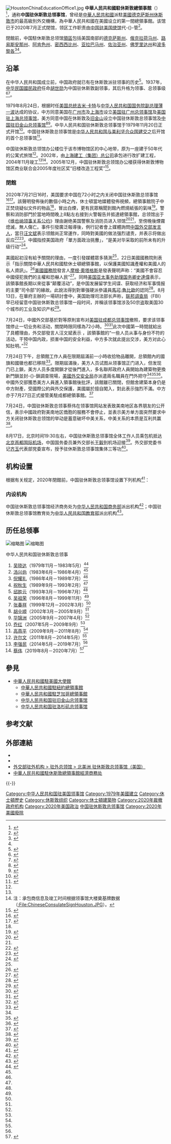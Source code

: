 {{noteTA
|T=zh-hans:中国驻休斯敦总领事馆;zh-hk:中國駐侯斯頓總領事館;zh-tw:中國駐休士頓總領事館;
|G1=USState
|G2=IT
|1=zh-hans:休斯敦;zh-hk:侯斯頓;zh-tw:休士頓;
|2=zh-tw:馬可·魯比歐;zh-cn:马尔科·卢比奥;zh-hk:馬可·魯比奧;
|3=zh-hans:视频;zh-hk:視像;zh-tw:影片;
|4=zh-hans:安全局; zh-hant:安全局;
}}
{{UTC-6}}
{{Infobox diplomatic mission
|name=中華人民共和國駐休斯敦總領事館
| native_name         = {{lang|en|Consulate-General of the People's Republic of China in Houston}}
| logo = [[File:National_Emblem_of_the_People's_Republic_of_China_(2).svg|120px]]
| image = ChineseconsulateHoustonTX.jpg
| caption = 原中国驻休斯敦总领事馆馆舍（攝於2015年）
| open = {{Start date|1979|11|20}}
| close = {{End date|2020|07|24}}
|location={{USA}}[[德克萨斯州|德克萨斯州]][[休斯敦市|休斯敦市]]
| jurisdiction = [[德克萨斯州|德克萨斯州]]、{{wrap}}[[俄克拉荷马州|俄克拉荷马州]]、{{wrap}}[[路易斯安那州|路易斯安那州]]、{{wrap}}[[阿肯色州|阿肯色州]]、{{wrap}}[[密西西比州|密西西比州]]、{{wrap}}[[亚拉巴马州|亚拉巴马州]]、{{wrap}}[[佐治亚州|佐治亚州]]、{{wrap}}[[佛罗里达州|佛罗里达州]]、{{wrap}}[[波多黎各|波多黎各]]<ref name="报道0723F"/>
|address=3417 Montrose Boulevard<br />Houston, Texas 77006<ref name="外文报道0723D">{{cite web|author1= |script-title=en:Consulate General of China in Houston, United States |url=https://www.embassypages.com/missions/embassy4758/ |website=Embassy Pages |accessdate=2020-07-23 |location= |language=en-US|archive-url=https://web.archive.org/web/https://www.embassypages.com/missions/embassy4758/|archive-date=2020-07-23|dead-url=no}}</ref>
|department={{flagicon|CHN}} [[中国驻美国大使馆|中国驻美国大使馆]]
|consul_general=[[蔡伟_(外交官)|蔡伟]]（末任）
|website=http://houston.china-consulate.gov.cn/chn/
}}
[[File:HoustonChinaEducationOffice1.jpg|thumb]]
'''中華人民共和國駐休斯敦總領事館'''（{{lang-en|Consulate-General in the People's Republic of China in Houston}}）<ref name="报道0723H">{{cite web |author1=中华人民共和国外交部 |script-title=驻休斯敦总领事馆（美国） CONSULATE-GENERAL OF THE PEOPLE'S REPUBLIC OF CHINA IN HOUSTON |url=https://www.fmprc.gov.cn/web/zwjg_674741/zwzlg_674757/xybf_674765/t3429.shtml |website=中华人民共和国外交部 |accessdate=2020-07-23 |location= |language=cn |archive-url=https://web.archive.org/web/20190902033337/https://www.fmprc.gov.cn/web/zwjg_674741/zwzlg_674757/xybf_674765/t3429.shtml |archive-date=2019-09-02 |dead-url=yes }}</ref>，通称'''中国驻休斯敦总领事馆'''，曾经是[[中華人民共和國|中華人民共和國]]派駐[[美國|美國]][[德克萨斯州|德克萨斯州]][[休斯敦市|休斯敦市]]的最高級別外交機構，為中華人民共和國在美國设立的第一間總領事館。该馆已于2020年7月正式閉馆，领区工作职责由[[中国驻美国使馆|中国驻美国使馆]]代-{}-管<ref>{{Cite web|title=关于中国驻美国使馆代管驻休斯敦总领馆领区工作职责的声明|url=http://www.china-embassy.org/chn/zmgx/t1800765.htm|accessdate=2020-07-25|author=|date=2020-07-24|format=|publisher=|language=|archive-date=2021-09-15|archive-url=https://web.archive.org/web/20210915000412/http://www.china-embassy.org/chn/zmgx/t1800765.htm}}</ref>。

閉館前，中国駐休斯敦总领馆[[領區|領區]]包括美国南部的[[德克萨斯州|德克萨斯州]]、[[俄克拉荷马州|俄克拉荷马州]]、[[路易斯安那州|路易斯安那州]]、[[阿肯色州|阿肯色州]]、[[密西西比州|密西西比州]]、[[亚拉巴马州|亚拉巴马州]]、[[佐治亚州|佐治亚州]]、[[佛罗里达州|佛罗里达州]]和[[波多黎各|波多黎各]]<ref>{{cite web|url=http://www.china-embassy.org/chn/zmzlglj/t84176.htm|title=中国驻美国大使馆、总领馆领区图|publisher=中國駐美國大使館|accessdate=2015-05-03|archive-url=https://web.archive.org/web/20150511004654/http://www.china-embassy.org/chn/zmzlglj/t84176.htm|archive-date=2015-05-11|dead-url=no}}</ref><ref name="报道0723F"/>。

== 沿革 ==
在中华人民共和国成立前，中国政府就已有在休斯敦派驻领事的历史<ref>{{cite news |title=Chinese Consulate Protests Shooting |url=https://www.newspapers.com/image/67357160/?terms=Chinese%2Bconsulate%2Bin%2BHouston |accessdate=2020-07-22 |work={{tsl|en|El Paso Herald-Post||El Paso Herald-Post}} |date=1935-03-29 |archive-url=https://web.archive.org/web/20200722150601/http://www.newspapers.com/image/67357160/?terms=Chinese%2Bconsulate%2Bin%2BHouston |archive-date=2020-07-22 |dead-url=no }}</ref>。1937年，[[中华民国國民政府|中华民国國民政府]]任命[[胡世勋|胡世勋]]为中国驻休斯敦副领事，其后升格为领事、总领事级<ref>{{cite book |title=Official Congressional Directory |date=1937 |page=571 |url=https://books.google.com/books?id=N-KGAAAAMAAJ&pg=PA571 |language=en |archive-url=https://web.archive.org/web/20210626114921/https://books.google.com/books?id=N-KGAAAAMAAJ&pg=PA571 |archive-date=2021-06-26 |dead-url=yes |access-date=2020-07-23 }}</ref><ref name="kmt">{{cite book|title=《中国国民党百年人物全书》|publisher=团结出版社|year=2005}}</ref>。

1979年8月24日，根据时任[[美国总统|美国总统]][[吉米·卡特|吉米·卡特]]与[[中华人民共和国国务院副总理|中华人民共和国国务院副总理]][[薄一波|薄一波]]达成的协议，中方同意美国在[[广州市|广州市]]及[[上海市|上海市]]设立[[美国驻广州总领事馆|美国驻广州总领事馆]]及[[美国驻上海总领事馆|美国驻上海总领事馆]]，美方同意中国在休斯敦及[[旧金山|旧金山]]设立中国驻休斯敦总领事馆及[[中国驻旧金山总领事馆|中国驻旧金山总领事馆]]<ref>{{cite book |title=Digest of United States Practice in International Law |date=1980 |publisher=Office of the Legal Adviser, Department of State |page=382 |url=https://books.google.com/books?id=Y5V0f-p9z1YC&pg=PA382 |language=en |access-date=2020-07-23 |archive-date=2021-06-26 |archive-url=https://web.archive.org/web/20210626114841/https://books.google.com/books?id=Y5V0f-p9z1YC&pg=PA382 |dead-url=no }}</ref><ref name="报道0723F">{{cite web |author1=[[中华人民共和国外交部领事司|外交部领事司（领事保护中心）]] |title=中华人民共和国驻休斯敦总领事馆 |url=http://cs.mfa.gov.cn/gyls/lsgz/ztzl/zglszwjgdq/bmz/t1304462.shtml |website=中国领事服务网 |accessdate=2020-07-23 |location=北京 |language=zh-hans |archive-date=2020-08-08 |archive-url=https://web.archive.org/web/20200808143927/http://cs.mfa.gov.cn/gyls/lsgz/ztzl/zglszwjgdq/bmz/t1304462.shtml }}</ref>。中华人民共和国驻休斯敦总领事馆于1979年11月20日正式开馆<ref>{{cite book |title=Appearances of Leading Chinese Officials During ... |date=1980 |publisher=The Center |page=13 |url=https://books.google.com/books?id=6ke1kZ9U39oC&pg=PA13 |language=en |archive-url=https://web.archive.org/web/20210626114920/https://books.google.com/books?id=6ke1kZ9U39oC&pg=PA13 |archive-date=2021-06-26 |dead-url=yes |access-date=2020-07-23 }}</ref>。中国驻休斯敦总领事馆是[[中美关系|中华人民共和国与美利坚合众国建交]]之后开馆的首个总领事馆<ref>{{cite news |title=US demands China close Houston consulate; Beijing says it will retaliate |url=https://www.scmp.com/news/china/diplomacy/article/3094226/us-demanding-beijing-close-its-houston-consulate-we-will?utm_source=Yahoo&utm_medium=partner&utm_campaign=contentexchange&utm_content=3094226 |accessdate=2020-07-22 |work=[[南華早報|South China Morning Post]] |date=2020-07-22 |language=en |archive-url=https://web.archive.org/web/20200722094217/https://www.scmp.com/news/china/diplomacy/article/3094226/us-demanding-beijing-close-its-houston-consulate-we-will?utm_source=Yahoo&utm_medium=partner&utm_campaign=contentexchange&utm_content=3094226 |archive-date=2020-07-22 |dead-url=no }}</ref>。

中国驻休斯敦总领馆办公楼位于该市博物馆区的中心地带，原为一座建于50年代的公寓式旅馆<ref name="报道0723E"/>。2002年，由[[上海建工|上海建工（集团）总公司]]承包进行改扩建工程，2004年11月竣工<ref name="报道0723E"/><ref>注：承包商信息及竣工时间根据领事馆大楼奠基牌数据（[[:File:ChineseConsulateSignHouston.JPG|:File:ChineseConsulateSignHouston.JPG]]）。</ref>。2005年12月，中国驻休斯敦总领馆办公楼获得休斯敦博物馆区商业联合会2005年度社区奖“旧楼改造工程奖”<ref name="报道0723E">{{cite web|author1=东方网 |title=从旧楼变地标 中国驻休斯敦总领馆办公楼获"改造奖" |url=http://news.eastday.com/eastday/node81844/node81866/node107948/userobject1ai1739855.html |website=东方网新闻 |accessdate=2020-07-23 |location=上海 |language=zh-hans |archive-url=https://web.archive.org/web/http://news.eastday.com/eastday/node81844/node81866/node107948/userobject1ai1739855.html|archive-date=2020-07-23|dead-url=no}}</ref>。

=== 閉館 ===
2020年7月21日16时，美国要求中国在72小时之内关闭中国驻休斯敦总领事馆<ref>{{cite news |title=US gives China 72 hours to shut Houston consulate as spying charges mount |url=https://www.channelnewsasia.com/news/world/us-state-department-china-houston-consulate-closed-protect-12953478 |accessdate=2020-07-23 |work=[[CNA_(news_channel)|CNA]] |date=2020-07-22 |language=en |archive-url=https://web.archive.org/web/20200723175124/https://www.channelnewsasia.com/news/world/us-state-department-china-houston-consulate-closed-protect-12953478 |archive-date=2020-07-23 |dead-url=no }}</ref><ref>{{Cite news|url=https://news.mingpao.com/pns/%E8%A6%81%E8%81%9E/article/20200723/s00001/1595443004268/%E7%BE%8E%E4%BB%A4%E9%97%9C%E4%BC%91%E6%96%AF%E6%95%A6%E7%B8%BD%E9%A0%98%E9%A4%A8-%E4%B8%AD%E5%9C%8B%E8%BD%9F%E8%A0%BB%E6%A9%AB-%E9%A4%A8%E6%96%B9%E5%90%8C%E6%97%A5%E7%96%91%E7%87%92%E6%96%87%E4%BB%B6-%E7%BE%8E%E5%8A%A9%E5%8D%BF-%E6%9B%BE%E6%9C%89%E9%A1%9B%E8%A6%86%E8%A1%8C%E7%82%BA|title=美令關休斯敦總領館 中國轟蠻橫  館方同日疑燒文件  美助卿：曾有顛覆行為|date=2020-07-23|work=明報|accessdate=2020-07-25|archive-date=2020-10-10|archive-url=https://web.archive.org/web/20201010161238/https://news.mingpao.com/pns/%E8%A6%81%E8%81%9E/article/20200723/s00001/1595443004268/%E7%BE%8E%E4%BB%A4%E9%97%9C%E4%BC%91%E6%96%AF%E6%95%A6%E7%B8%BD%E9%A0%98%E9%A4%A8-%E4%B8%AD%E5%9C%8B%E8%BD%9F%E8%A0%BB%E6%A9%AB-%E9%A4%A8%E6%96%B9%E5%90%8C%E6%97%A5%E7%96%91%E7%87%92%E6%96%87%E4%BB%B6-%E7%BE%8E%E5%8A%A9%E5%8D%BF-%E6%9B%BE%E6%9C%89%E9%A1%9B%E8%A6%86%E8%A1%8C%E7%82%BA|dead-url=no}}</ref>。該聲明發佈後的數個小時之內，休士頓當地媒體{{link-en|KPRC-TV|KPRC-TV}}發佈視頻，總領事館院子中正焚烧疑似文件的物品<ref name="auto"/>，冒出白煙，更有民眾稱聞到館內燃燒紙張的氣味<ref>{{Cite web | url=https://china.hket.com/article/2702739/%E4%B8%AD%E5%9C%8B%E4%BC%91%E6%96%AF%E6%95%A6%E9%A0%98%E9%A4%A8%E7%82%BA%E4%BD%95%E7%87%92%E6%96%87%E4%BB%B6%EF%BC%9F%E7%BE%8E%E5%9C%8B%E4%BC%8A%E6%9C%97%E7%A2%8E%E7%B4%99%E6%9B%BE%E3%80%8C%E4%B8%AD%E4%BC%8F%E3%80%8D | title=中國休斯敦領館為何燒文件？美國伊朗碎紙曾「中伏」 | date=2020-07-23 | work=香港經濟日報 | accessdate=2020-07-28 | archive-url=https://web.archive.org/web/20200725155149/https://china.hket.com/article/2702739/%E4%B8%AD%E5%9C%8B%E4%BC%91%E6%96%AF%E6%95%A6%E9%A0%98%E9%A4%A8%E7%82%BA%E4%BD%95%E7%87%92%E6%96%87%E4%BB%B6%EF%BC%9F%E7%BE%8E%E5%9C%8B%E4%BC%8A%E6%9C%97%E7%A2%8E%E7%B4%99%E6%9B%BE%E3%80%8C%E4%B8%AD%E4%BC%8F%E3%80%8D | archive-date=2020-07-25 | dead-url=no }}</ref>。警察和消防部門於當地時間晚上8點左右接到火警報告并抵達總領事館，总领馆出于《[[维也纳领事关系公约|维也纳领事关系公约]]》理由謝绝美国警察及消防员进入领馆<ref>{{cite news |title=US orders China to close Houston consulate amid swirling accusations of espionage, theft |url=https://www.click2houston.com/news/local/2020/07/22/houston-fire-and-police-responding-to-reports-of-documents-being-burned-at-consulate-general-of-china/ |accessdate=2020-07-23 |work=[[KPRC-TV|click2houston]] |date=2020-07-22 |language=en |archive-url=https://web.archive.org/web/20200724142857/https://www.click2houston.com/news/local/2020/07/22/houston-fire-and-police-responding-to-reports-of-documents-being-burned-at-consulate-general-of-china/ |archive-date=2020-07-24 |dead-url=no }}</ref><ref name="auto"/>，至傍晚後煙霧熄滅，無人傷亡。事件引發廣泛報導後，例行記者會上媒體詢問[[中华人民共和国外交部发言人|中国外交部发言人]]，當日[[汪文斌|汪文斌]]表示领館尚正常運作，同時對美國的做法强烈谴责，并表示将做出反应<ref>{{cite news|url=https://www.thepaper.cn/newsDetail_forward_8383443|author1=于潇清|author2=刘栋|title=美要求关闭中国驻休斯顿总领馆，外交部：必作出正当必要反应|publisher=澎湃新闻|date=2020-07-22|access-date=2020-07-23|archive-url=https://web.archive.org/web/20200722142927/https://www.thepaper.cn/newsDetail_forward_8383443|archive-date=2020-07-22|dead-url=no}}</ref><ref>{{cite news |title=U.S. Orders China to Close Its Houston Consulate in 72 Hours |url=https://www.nytimes.com/2020/07/22/world/asia/us-china-houston-consulate.html |accessdate=2020-07-22 |work=[[The_New_York_Times|The New York Times]] |date=2020-07-22 |archive-url=https://web.archive.org/web/20200723190851/https://www.nytimes.com/2020/07/22/world/asia/us-china-houston-consulate.html |archive-date=2020-07-23 |dead-url=no }}</ref>。中國指控美国政府「單方面政治挑釁」，“是美对华采取的前所未有的升级行动”<ref>{{Cite web|title=美要求中国速关休斯敦总领馆 中方:“政治挑衅”|url=https://www.dw.com/zh/%E7%BE%8E%E8%A6%81%E6%B1%82%E4%B8%AD%E5%9B%BD%E9%80%9F%E5%85%B3%E4%BC%91%E6%96%AF%E6%95%A6%E6%80%BB%E9%A2%86%E9%A6%86-%E4%B8%AD%E6%96%B9%E6%94%BF%E6%B2%BB%E6%8C%91%E8%A1%85/a-54261821|accessdate=2020-07-22|last=Welle (www.dw.com)|first=Deutsche|work=DW.COM|language=zh-CN|dead-url=no|archive-date=2020-07-23|archive-url=https://web.archive.org/web/20200723162347/https://www.dw.com/zh/%E7%BE%8E%E8%A6%81%E6%B1%82%E4%B8%AD%E5%9B%BD%E9%80%9F%E5%85%B3%E4%BC%91%E6%96%AF%E6%95%A6%E6%80%BB%E9%A2%86%E9%A6%86-%E4%B8%AD%E6%96%B9%E6%94%BF%E6%B2%BB%E6%8C%91%E8%A1%85/a-54261821}}</ref>。

美國起初沒有給予關閉的理由，一度引發媒體眾多猜測<ref name="BBC@200722"></ref>，22日美國國務院則表示「指示關閉中華人民共和國駐休士頓總領事館，以保護美國知識產權和美國人的私人資訊」。<ref name="auto">{{cite news |title=U.S. Has Ordered China Consulate in Houston to Close: State Department Spokesperson |url=https://www.nytimes.com/reuters/2020/07/22/world/europe/22reuters-usa-china-consulate-ortagus.html |accessdate=2020-07-22 |work=[[The_New_York_Times|The New York Times]] |date=2020-07-22 |archive-url=https://web.archive.org/web/20200722104229/https://www.nytimes.com/reuters/2020/07/22/world/europe/22reuters-usa-china-consulate-ortagus.html |archive-date=2020-07-22 |dead-url=no }}</ref>[[美國國務院|美國國務院]]發言人[[摩根·奧塔格斯|摩根·奧塔格斯]]是發表聲明声称：“美國不會容忍中國侵犯我們的主權和恐嚇人民”<ref>{{cite news |last1=Moritsugu |first1=Ken |title=China says US orders it to close its consulate in Houston |url=https://www.washingtonpost.com/world/national-security/china-says-us-orders-it-to-close-its-consulate-in-houston/2020/07/22/f59cb488-cbf0-11ea-99b0-8426e26d203b_story.html |accessdate=2020-07-22 |work=Washington Post |date=2020-07-22 |language=en |archive-url=https://web.archive.org/web/20200723092148/https://www.washingtonpost.com/world/national-security/china-says-us-orders-it-to-close-its-consulate-in-houston/2020/07/22/f59cb488-cbf0-11ea-99b0-8426e26d203b_story.html |archive-date=2020-07-23 |dead-url=no }}</ref>。同時[[美國東亞暨太平洋事務助理國務卿|美国亚太事务助理国务卿]][[史達偉|史達偉]]表示，該領事館長期以來從事“颠覆活动”，是中国发展留学生间谍、获取经济和军事情报的主要“司令部”的緣故。此說法得到對華强硬派參議員[[馬可·魯比歐|馬可·魯比歐]]的認同<ref name="BBC@200722">{{Cite news|title=美国突然要求中国关闭驻休斯敦总领馆 指其为情报中心|url=https://www.bbc.com/zhongwen/simp/world-53496291|newspaper=BBC News 中文|date=2020-07-22|accessdate=2020-07-22|language=zh-Hans|archive-url=https://web.archive.org/web/20200722084541/https://www.bbc.com/zhongwen/simp/world-53496291|archive-date=2020-07-22|dead-url=no}}</ref>。8月13日，在華府主辦的一場研討會中，美国助理司法部长{{le|约翰·德默斯|John Demers}}声称，[[联邦调查局|联邦调查局]]（FBI）早已经留意中国驻休斯敦总领事馆一段时间，并稱该领事馆涉及50宗盗取美国30个城市的工业及知识产权<ref>{{Cite web|title=美司法部：FBI早监察华驻休斯顿领事馆窃美知识产权|url=https://www.kwongwah.com.my/20200813/%e7%be%8e%e5%8f%b8%e6%b3%95%e9%83%a8%ef%bc%9afbi%e6%97%a9%e7%9b%91%e5%af%9f%e5%8d%8e%e9%a9%bb%e4%bc%91%e6%96%af%e9%a1%bf%e9%a2%86%e4%ba%8b%e9%a6%86%e7%aa%83%e7%be%8e%e7%9f%a5%e8%af%86%e4%ba%a7/|accessdate=2020-08-13|work=光华网|language=en-US|archive-date=2020-08-13|archive-url=https://web.archive.org/web/20200813221952/https://www.kwongwah.com.my/20200813/%e7%be%8e%e5%8f%b8%e6%b3%95%e9%83%a8%ef%bc%9afbi%e6%97%a9%e7%9b%91%e5%af%9f%e5%8d%8e%e9%a9%bb%e4%bc%91%e6%96%af%e9%a1%bf%e9%a2%86%e4%ba%8b%e9%a6%86%e7%aa%83%e7%be%8e%e7%9f%a5%e8%af%86%e4%ba%a7/|dead-url=no}}</ref>。

7月24日，中國外交部基於對等原則宣布对[[美国驻成都总领事馆|美国驻成都总领事馆]]撤照，要求该领事馆停止一切业务和活动，關閉時限同樣為72小時。<ref>{{cite news |title=China tells US to close consulate in Chengdu in growing spat |url=https://apnews.com/5979db970a71ec5a0fdd3ba6ac92e03d |accessdate=2020-07-24 |work=AP NEWS |date=2020-07-24 |archive-url=https://web.archive.org/web/20200724063435/https://apnews.com/5979db970a71ec5a0fdd3ba6ac92e03d |archive-date=2020-07-24 |dead-url=no }}</ref><ref>{{cite web| title=中国外交部通知美方关闭美国驻成都总领事馆| author=| publisher=[[中华人民共和国外交部|中华人民共和国外交部]]| accessdate=2020-07-24| url=https://www.fmprc.gov.cn/web/zyxw/t1800357.shtml| date=2020-07-24| archive-url=https://web.archive.org/web/20200724050339/https://www.fmprc.gov.cn/web/zyxw/t1800357.shtml| archive-date=2020-07-24| dead-url=no}}</ref>此次中國第一時間就給出了具體理由，外交部發言人汪文斌表示 ，該領事館的“一些人员从事与身份不符的活动，干预中国内政，损害中国的安全利益，中方多次就此提出交涉，美方对此心知肚明。”<ref>{{cite web |url=http://www.chinanews.com/gn/2020/07-24/9247259.shtml |title=外交部：美国驻成都总领事馆人员从事与身份不符活动 |access-date=2020-07-24 |archive-date=2020-09-17 |archive-url=https://web.archive.org/web/20200917050216/http://www.chinanews.com/gn/2020/07-24/9247259.shtml }}</ref>

7月24日下午，总領館工作人員在限期屆滿前一小時收拾物品離開，总領館內的國旗和國徽也都已移除<ref name="Apple Daily@200725">{{Cite web |url = https://hk.appledaily.com/international/20200725/UD3YF6VJ6DXNMRY5BR72HZMV7I/ |title = 【互關領館】限期屆滿華駐侯領館清空關門 美派人破門入內兼守門口 |author = 香港蘋果日報 |date = 2020-07-25 |language = zh-hk |accessdate = 2020-07-25 |archive-date = 2021-06-26 |archive-url = https://web.archive.org/web/20201010161400/https://hk.appledaily.com/international/20200725/UD3YF6VJ6DXNMRY5BR72HZMV7I/ |dead-url = no }}</ref>。限期屆滿後，美方人员试图从领事馆正门进入，但发现门已上鎖，美方人员多度開鎖才從後門進入，多名聯邦政府人員開始為建築物更換新門鎖並封-{}-鎖調查現場，[[美國外交安全局|美國外交安全局]]亦派遣兩名職員在門外把守<ref name="Apple Daily@200725"/><ref>{{Cite web |url = https://www.hk01.com/%E5%8D%B3%E6%99%82%E5%9C%8B%E9%9A%9B/502429/%E4%B8%AD%E7%BE%8E%E9%A0%98%E4%BA%8B%E9%A4%A8%E9%A2%A8%E6%B3%A2-%E7%BE%8E%E5%9C%8B%E6%8E%A5%E7%AE%A1%E4%B8%AD%E5%9C%8B%E9%A7%90%E4%BE%AF%E6%96%AF%E9%A0%93%E9%A0%98%E4%BA%8B%E9%A4%A8-%E6%8C%87%E8%A1%8C%E7%82%BA%E8%B6%85%E5%87%BA%E5%BA%95%E7%B7%9A |title = 【中美領事館風波】美國接管中國駐侯斯頓領事館　指行為超出底線 |author = 常陽 |date = 2020-07-25 |publisher = 香港01有限公司 |language = zh-hk |accessdate = 2020-07-25 |archive-date = 2021-06-26 |archive-url = https://web.archive.org/web/20210626114920/https://www.hk01.com/%E5%8D%B3%E6%99%82%E5%9C%8B%E9%9A%9B/502429/%E4%B8%AD%E7%BE%8E%E9%A0%98%E4%BA%8B%E9%A4%A8%E9%A2%A8%E6%B3%A2-%E7%BE%8E%E5%9C%8B%E6%8E%A5%E7%AE%A1%E4%B8%AD%E5%9C%8B%E9%A7%90%E4%BE%AF%E6%96%AF%E9%A0%93%E9%A0%98%E4%BA%8B%E9%A4%A8-%E6%8C%87%E8%A1%8C%E7%82%BA%E8%B6%85%E5%87%BA%E5%BA%95%E7%B7%9A |dead-url = no }}</ref><ref>{{Cite web|title=中国驻休士顿领事馆关闭 美方人员从后门破门而入 |url=https://www.orientaldaily.com.my/news/international/2020/07/25/353888|accessdate=2020-07-25|work=東方網 馬來西亞東方日報|language=zh-Hans|archive-date=2021-06-26|archive-url=https://web.archive.org/web/20210626114939/https://www.orientaldaily.com.my/news/international/2020/07/25/353888|dead-url=no}}</ref>。中國外交部獲悉美方人員進入領事館後批評，該館雖已關閉，但館舍建築本身仍是中方財產，受國際公約與外交保護，美國屬於擅自闖入，對此表示強烈不滿。中方亦于7月27日正式接管美駐成都總領事館。<ref>{{Cite web |title=美驻成都领馆闭馆 中方官员入内接管 |url=https://www.dw.com/zh/%E7%BE%8E%E9%A9%BB%E6%88%90%E9%83%BD%E9%A2%86%E9%A6%86%E9%97%AD%E9%A6%86-%E4%B8%AD%E6%96%B9%E5%AE%98%E5%91%98%E5%85%A5%E5%86%85%E6%8E%A5%E7%AE%A1/a-54322415 |accessdate=2020-07-31 |last=Welle (www.dw.com) |first=Deutsche |work=DW.COM |language=zh-CN |archive-date=2020-07-29 |archive-url=https://web.archive.org/web/20200729173233/https://www.dw.com/zh/%E7%BE%8E%E9%A9%BB%E6%88%90%E9%83%BD%E9%A2%86%E9%A6%86%E9%97%AD%E9%A6%86-%E4%B8%AD%E6%96%B9%E5%AE%98%E5%91%98%E5%85%A5%E5%86%85%E6%8E%A5%E7%AE%A1/a-54322415 |dead-url=no }}</ref>

7月24日，中国驻休斯敦总领事蔡伟在领事馆网站发表致美南地区各界朋友的公开信，表示中國政府對美南地区僑胞的服務不會停止，並表示美方单方面突然要求中方关闭驻休斯敦总领馆的举动是蓄意破坏中美关系，中美关系的本质是互利共赢<ref>{{Cite web|title=中国驻休斯敦总领事蔡伟发表致美南地区各界朋友的公开信|url=http://world.people.com.cn/n1/2020/0725/c1002-31797408.html|accessdate=|author=高路|date=2020-07-24|format=|publisher=新华社|language=|archive-date=2022-05-11|archive-url=https://web.archive.org/web/20220511115847/http://world.people.com.cn/n1/2020/0725/c1002-31797408.html}}</ref>。

8月17日，北京时间19:30左右，中国驻休斯敦总领事馆全体工作人员乘包机抵达[[北京首都国际机场|北京首都国际机场]]，中国国务委员兼外交部长[[王毅|王毅]]到机场迎接<ref>{{Cite web|title=驻休斯敦总领馆全体馆员抵京，王毅到机场迎接|url=https://dy.163.com/article/FK8QL4AR051481US.html|accessdate=2020-08-17|author=观察者网|date=2020-08-17|format=|publisher=网易|language=|archive-date=2020-10-10|archive-url=https://web.archive.org/web/20201010161427/https://dy.163.com/article/FK8QL4AR051481US.html}}</ref>。外交部党委书记[[齐玉|齐玉]]代表部党委宣布，授予驻休斯敦总领事馆集体三等功<ref>{{cite web |title=王毅赴机场迎接驻休斯敦总领事馆全体馆员回国 |url=https://www.fmprc.gov.cn/web/wjbzhd/t1806938.shtml |website=中华人民共和国外交部 |accessdate=2020-08-17 |date=2020-08-17 |archive-date=2020-08-18 |archive-url=https://web.archive.org/web/20200818065416/https://www.fmprc.gov.cn/web/wjbzhd/t1806938.shtml |dead-url=no }}</ref>。

== 机构设置 ==
根据有关规定，2020年閉館前，中国驻休斯敦总领事馆设置下列机构<ref name="报道0723A">{{cite web |author1=中华人民共和国驻休斯敦总领事馆 |title=其他馆领导及机构设置 |url=http://houston.china-consulate.org/chn/zlgxxs/t1031837.htm |website=中华人民共和国驻休斯敦总领事馆 |accessdate=2020-07-23 |location=休斯敦 |language=zh-hans |archive-url=https://web.archive.org/web/20150804021506/http://houston.china-consulate.org/chn/zlgxxs/t1031837.htm |archive-date=2015-08-04 |dead-url=no }}</ref>：
=== 内设机构 ===
{{columns-list|2|
* 政治新闻处
* 领保侨务处
* 领事证件处
* 文化处
* 科技处
* 经济商务处
* 教育处
* 办公室
}}
中国驻休斯敦总领事馆经济商务处为[[中华人民共和国商务部|中华人民共和国商务部]]派出机构<ref name="报道0724A">{{cite web |author1=中华人民共和国驻休斯敦总领事馆经济商务处 |title=驻休斯敦总领馆经商处主要职能 |url=http://houston.mofcom.gov.cn/article/about/intruduce/201508/20150801071068.shtml |website=中华人民共和国驻休斯敦总领事馆经济商务处 |accessdate=2020-07-24 |location=休斯敦 |language=zh-hans |archive-url=https://web.archive.org/web/20200724052056/http://houston.mofcom.gov.cn/article/about/intruduce/201508/20150801071068.shtml |archive-date=2020-07-24 |dead-url=yes }}</ref>；中国驻休斯敦总领事馆教育处为[[中华人民共和国教育部|中华人民共和国教育部]]派出机构<ref name="报道0724B">{{cite web |author1=中华人民共和国驻休斯敦总领事馆教育处 |title=教育处领事及分工介绍 |url=http://houston.china-consulate.org/chn/jy/jyzjs/ |website=中华人民共和国驻休斯敦总领事馆 |accessdate=2020-07-24 |location=休斯敦 |language=zh-hans |archive-url=https://web.archive.org/web/20200722175704/http://houston.china-consulate.org/chn/jy/jyzjs/ |archive-date=2020-07-22 |dead-url=yes }}</ref>。

== 历任总领事 ==
[[File:ChineseConsulateSignHouston.JPG|缩略图]]
[[File:PRChinaConsulateHouston.JPG|缩略图]]
{{main|中国驻休斯敦总领事列表}}
; 中华人民共和国驻休斯敦总领事
# [[吴晓达|吴晓达]]（1979年11月－1983年5月）<ref name="报道0723B">{{cite web|author1=中华人民共和国驻休斯敦总领事馆 |title=历任总领事 |url=http://houston.china-consulate.org/chn/zlsxx/2323423/ |website=中华人民共和国驻休斯敦总领事馆 |accessdate=2020-07-23 |location=休斯敦 |language=zh-hans |archive-url=https://web.archive.org/web/http://houston.china-consulate.org/chn/zlsxx/2323423/|archive-date=2020-07-23|dead-url=no}}</ref>
# [[汤兴伯|汤兴伯]]（1983年6月－1986年4月）<ref name="报道0723B"/>
# [[倪耀礼|倪耀礼]]（1986年4月－1989年7月）<ref name="报道0723B"/>
# [[祝秋生|祝秋生]]（1989年9月－1993年2月）<ref name="报道0723B"/>
# [[邱胜云|邱胜云]]（1993年3月－1996年7月）<ref name="报道0723B"/>
# [[吴祖荣|吴祖荣]]（1996年8月－1999年11月）<ref name="报道0723B"/>
# [[张春祥_(1948年)|张春祥]]（1999年12月－2002年3月）<ref name="报道0723B"/>
# [[胡业顺|胡业顺]]（2002年3月－2005年9月）<ref name="报道0723B"/>
# [[华锦洲|华锦洲]]（2005年9月－2007年4月）<ref name="报道0723B"/>
# [[乔红|乔红]]（2007年5月－2009年9月）<ref name="报道0723B"/>
# [[高燕平|高燕平]]（2009年9月－2011年8月）<ref name="报道0723B"/>
# [[许尔文|许尔文]]（2011年8月－2014年5月）<ref name="报道0723B"/>
# [[李强民|李强民]]（2014年5月－2019年7月）<ref name="报道0723B"/>
# [[蔡伟_(外交官)|蔡伟]]（2019年8月－2020年7月）<ref name="报道0723C">{{cite web |author1=林铃锦 |title=驻休斯敦总领事蔡伟接受采访 回应“总领馆焚烧文件”等传闻 |url=https://www.guancha.cn/internation/2020_07_23_558721.shtml |website=观察者网 |accessdate=2020-07-23 |location=上海 |language=zh-hans |archive-url=https://web.archive.org/web/20200723081617/https://www.guancha.cn/internation/2020_07_23_558721.shtml |archive-date=2020-07-23 |dead-url=no }}</ref>

==參見==
*[[中華人民共和國駐美國大使館|中華人民共和國駐美國大使館]]
**[[中華人民共和國駐紐約總領事館|中華人民共和國駐紐約總領事館]]
**[[中華人民共和國駐芝加哥總領事館|中華人民共和國駐芝加哥總領事館]]
**[[中华人民共和国驻旧金山总领事馆|中华人民共和国驻旧金山总领事馆]]
**[[中华人民共和国驻洛杉矶总领事馆|中华人民共和国驻洛杉矶总领事馆]]

== 参考文献 ==
{{Reflist|32em}}

== 外部連結 ==
{{Commonscat|Consulate-General of China in Houston}}
*{{Official Website|http://houston.china-consulate.gov.cn/chn/|中华人民共和国驻休斯敦总领事馆官方网站}}{{Wayback|url=http://houston.china-consulate.org/ |date=20200722135009 }}
*{{Facebook|Consulate-General-of-China-in-Houston-1281658055232908}}
*[https://www.fmprc.gov.cn/web/zwjg_674741/zwzlg_674757/xybf_674765/t3429.shtml 外交部驻外机构 > 驻外总领馆 > 北美洲 驻休斯敦总领事馆（美国）]{{Wayback|url=https://www.fmprc.gov.cn/web/zwjg_674741/zwzlg_674757/xybf_674765/t3429.shtml |date=20190902033337 }}
*[http://houston.mofcom.gov.cn/ 中華人民共和國駐休斯敦總領事館經濟商務处]{{Wayback|url=http://houston.mofcom.gov.cn/ |date=20170615220916 }}

{{-}}
{{中华人民共和国驻外机构}}

[[Category:中华人民共和国驻美国领事馆|Category:中华人民共和国驻美国领事馆]]
[[Category:1979年美國建立|Category:1979年美國建立]]
[[Category:休士頓歷史|Category:休士頓歷史]]
[[Category:休斯敦组织|Category:休斯敦组织]]
[[Category:休士頓建築物|Category:休士頓建築物]]
[[Category:2020年裁撤政府机构|Category:2020年裁撤政府机构]]
[[Category:2020年美国政治|Category:2020年美国政治]]
[[Category:中国驻休斯敦总领事馆|]]
[[Category:2020年美國廢除|Category:2020年美國廢除]]